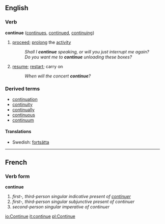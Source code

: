 ==English==

===Verb===
'''continue'''  ([[continues]], [[continued]], [[continuing]])

#[[proceed]]; [[prolong]] the [[activity]]
#:''Shall I '''continue''' speaking, or will you just interrupt me again?''
#:''Do you want me to '''continue''' unloading these boxes?''
#[[resume]]; [[restart]]; carry on
#:''When will the concert '''continue'''?''

===Derived terms===
*[[continuation]]
*[[continuity]]
*[[continually]]
*[[continuous]]
*[[continuum]]

====Translations====
*Swedish: [[fortsätta]]

----

==French==
===Verb form===
'''continue'''

# ''first-, third-person singular indicative present of [[continuer]]''
# ''first-, third-person singular subjunctive present of continuer''
# ''second-person singular imperative of continuer''

[[io:Continue]]
[[it:continue]]
[[pl:Continue]]